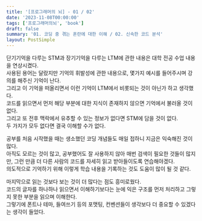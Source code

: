 ```yaml
---
title: '[프로그래머의 뇌] - 01 / 02'
date: '2023-11-08T00:00:00'
tags: ['프로그래머의뇌', 'book']
draft: false
summary: '01. 코딩 중 겪는 혼란에 대한 이해 / 02. 신속한 코드 분석'
layout: PostSimple
---
```


단기기억을 다루는 STM과 장기기억을 다루는 LTM에 관한 내용은 대학 전공 수업 내용을 연상시켰다.  
사용된 용어는 달랐지만 기억의 휘발성에 관한 내용으로, 몇가지 예시를 들어주시며 강의를 해주신 기억이 난다.  
그리고 이 기억을 떠올리면서 이런 기억이 LTM에서 비롯되는 것이 아닌가 하고 생각했다.  
코드를 읽으면서 먼저 해당 부분에 대한 지식이 존재하지 않으면 기억에서 불러올 것이 없다.  
그리고 또 전후 맥락에서 유추할 수 있는 정보가 없다면 STM에 담을 것이 없다.  
두 가지가 모두 없다면 결국 이해할 수가 없다.

공부를 처음 시작했을 때는 생소했던 코딩 개념들도 매일 접하니 지금은 익숙해진 것이 많다.  
아직도 모르는 것이 많고, 공부했어도 잘 사용하지 않아 매번 검색이 필요한 것들이 많지만, 그런 만큼 더 다른 사람의 코드를 자세히 읽고 받아들이도록 연습해야겠다.  
의도적으로 기억하기 위해 이렇게 학습 내용을 기록하는 것도 도움이 많이 될 것 같다.

마지막으로 읽는 것보다 보는 것이 더 많다는 점도 흥미로웠다.  
코드의 글자를 하나하나 읽으면서 이해하기보다는 눈에 익은 구조를 먼저 처리하고 그렇지 못한 부분을 읽으며 이해한다.  
그렇기에 폰트나 테마, 들여쓰기 등의 포맷팅, 컨벤션들이 생각보다 더 중요할 수 있겠다는 생각이 들었다.
